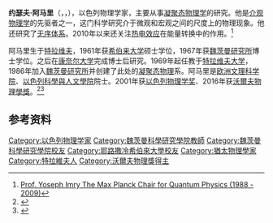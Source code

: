 {{Infobox person
| name = 约瑟夫·阿马里
| image = Professor_Joe_Imry.jpg
| alt = 阿马里，摄于2008年
| english_name = Yoseph Imry
| caption = 
| birth_name = <!-- only use if different from name -->
| birth_date = {{birth date|1939|2|23|my=y}}
| birth_place = [[特拉維夫|特拉維夫]]
| death_date = {{Death date and age|2018|05|29|1939|02|23|my=y}}
| death_place = [[特拉維夫|特拉維夫]]
| nationality = {{ISR}}
| other_names = 
| occupation = 
| employer = [[魏茨曼研究所|魏茨曼研究所]]
| education = [[博士|博士]]
| years_active = 
| known_for = [[介观物理学|介观物理学]]先驱者
| notable_works = 
}}
'''约瑟夫·阿马里'''（{{lang-he|יוסף אמרי}}，{{lang-en|'''Yoseph Imry'''}}，{{bd|1939年|2月23日|2018年|5月29日|catIdx=Imry}}），以色列物理学家，主要从事[[凝聚态物理学|凝聚态物理学]]的研究。他是[[介观物理学|介观物理学]]的先驱者之一，这门科学研究介于微观和宏观之间的尺度上的物理现象。他还研究了[[Order_and_disorder|无序体系]]。2010年以来还关注[[热电效应|热电效应]]在能量转换中的作用。<ref>[http://www.weizmann.ac.il/condmat/imry/ Prof. Yoseph Imry The Max Planck Chair for Quantum Physics (1988 - 2009)]</ref>

阿马里生于[[特拉维夫|特拉维夫]]，1961年获[[希伯来大学|希伯来大学]]硕士学位，1967年获[[魏茨曼研究所|魏茨曼研究所]]博士学位。之后在[[康奈尔大学|康奈尔大学]]完成博士后研究。1969年起任教于[[特拉维夫大学|特拉维夫大学]]，1986年加入[[魏茨曼研究所|魏茨曼研究所]]并创建了此处的[[凝聚态物理学|凝聚态物理]]系。阿马里是[[欧洲文理学院|欧洲文理科学院]]、[[以色列科學與人文學院|以色列科學與人文學院]]院士。2001年获[[以色列奖|以色列物理学奖]]、2016年获[[沃爾夫物理學獎|沃爾夫物理學獎]]。<ref>{{Cite web |url=http://en.emetprize.org/laureates/exact-sciences/physics/prof-yoseph-imry/ |title=Emet Prize Laureates |access-date=2016-10-03 |archive-url=https://web.archive.org/web/20160121031150/http://en.emetprize.org/laureates/exact-sciences/physics/prof-yoseph-imry/ |archive-date=2016-01-21 |dead-url=yes }}</ref><ref>{{cite web|url=http://www.timesofisrael.com/israels-pre-nobel-wolf-prize-awardees-announced/|script-title=en:Israel’s ‘pre-Nobel’ Wolf Prize awardees announced|first=David|last=Shamah|date=January 13, 2016|publisher=[[The_Times_of_Israel|The Times of Israel]]|access-date=January 13, 2016}}</ref>

==参考资料==
{{reflist}}
{{沃尔夫物理奖}}
{{DEFAULTSORT:Amari, Y}}

[[Category:以色列物理学家|Category:以色列物理学家]]
[[Category:魏茨曼科學研究學院教師|Category:魏茨曼科學研究學院教師]]
[[Category:魏茨曼科學研究學院校友|Category:魏茨曼科學研究學院校友]]
[[Category:耶路撒冷希伯來大學校友|Category:耶路撒冷希伯來大學校友]]
[[Category:猶太物理學家|Category:猶太物理學家]]
[[Category:特拉維夫人|Category:特拉維夫人]]
[[Category:沃爾夫物理獎得主|Category:沃爾夫物理獎得主]]